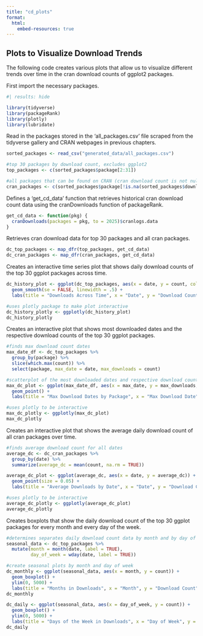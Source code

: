 ```yaml
---
title: "cd_plots"
format:
  html:
    embed-resources: true
---
```


## Plots to Visualize Download Trends

The following code creates various plots that allow us to visualize different trends over time in the cran download counts of ggplot2 packages.

First import the necessary packages.

```r
#| results: hide

library(tidyverse)
library(packageRank)
library(plotly)
library(lubridate)
```

Read in the packages stored in the 'all_packages.csv' file scraped from the tidyverse gallery and CRAN webpages in previous chapters.

```r
sorted_packages <- read_csv("generated_data/all_packages.csv")

#top 30 packages by download count, excludes ggplot2
top_packages <- c(sorted_packages$package[2:31])

#all packages that can be found on CRAN (cran download count is not null)
cran_packages <- c(sorted_packages$package[!is.na(sorted_packages$downloads)])
```

Defines a 'get_cd_data' function that retrieves historical cran download count data using the cranDownloads function of packageRank.

```r
get_cd_data <- function(pkg) {
  cranDownloads(packages = pkg, to = 2025)$cranlogs.data
}
```

Retrieves cran download data for top 30 packages and all cran packages.

```r
dc_top_packages <- map_dfr(top_packages, get_cd_data)
dc_cran_packages <- map_dfr(cran_packages, get_cd_data)
```

Creates an interactive time series plot that shows daily download counts of the top 30 ggplot packages across time.

```r
dc_history_plot <- ggplot(dc_top_packages, aes(x = date, y = count, color = package)) + 
  geom_smooth(se = FALSE, linewidth = .5) +
  labs(title = "Downloads Across Time", x = "Date", y = "Download Count")

#uses plotly package to make plot interactive
dc_history_plotly <- ggplotly(dc_history_plot)
dc_history_plotly
```

Creates an interactive plot that shows most downloaded dates and the respective download counts of the top 30 ggplot packages.

```r
#finds max download count dates
max_date_df <- dc_top_packages %>%
  group_by(package) %>%
  slice(which.max(count)) %>%
  select(package, max_date = date, max_downloads = count)

#scatterplot of the most downloaded dates and respective download counts
max_dc_plot <- ggplot(max_date_df, aes(x = max_date, y = max_downloads, color = package)) +
  geom_point() +
  labs(title = "Max Download Dates by Package", x = "Max Download Date", y = "Download Count")

#uses plotly to be interactive
max_dc_plotly <- ggplotly(max_dc_plot)
max_dc_plotly
```

Creates an interactive plot that shows the average daily download count of all cran packages over time.

```r
#finds average download count for all dates
average_dc <- dc_cran_packages %>%
  group_by(date) %>%
  summarize(average_dc = mean(count, na.rm = TRUE))

average_dc_plot <- ggplot(average_dc, aes(x = date, y = average_dc)) + 
  geom_point(size = 0.05) +
  labs(title = "Average Downloads by Date", x = "Date", y = "Download Count")

#uses plotly to be interactive
average_dc_plotly <- ggplotly(average_dc_plot)
average_dc_plotly
```

Creates boxplots that show the daily download count of the top 30 ggplot packages for every month and every day of the week.

```r
#determines separates daily download count data by month and by day of the week 
seasonal_data <- dc_top_packages %>%
  mutate(month = month(date, label = TRUE),
         day_of_week = wday(date, label = TRUE))

#create seasonal plots by month and day of week
dc_monthly <- ggplot(seasonal_data, aes(x = month, y = count)) +
  geom_boxplot() +
  ylim(0, 5000) +
  labs(title = "Months in Downloads", x = "Month", y = "Download Count")
dc_monthly

dc_daily <- ggplot(seasonal_data, aes(x = day_of_week, y = count)) +
  geom_boxplot() +
  ylim(0, 5000) +
  labs(title = "Days of the Week in Downloads", x = "Day of Week", y = "Download Count")
dc_daily
```
